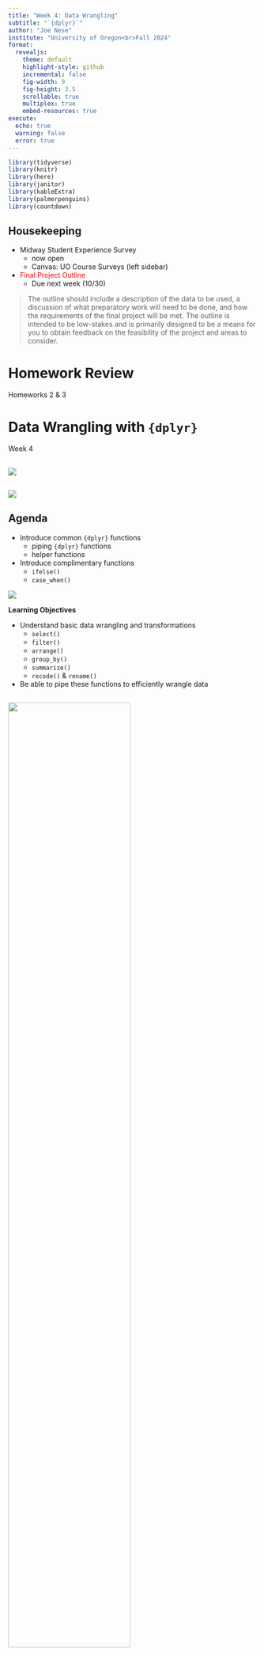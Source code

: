 ```yaml
---
title: "Week 4: Data Wrangling"
subtitle: "`{dplyr}`"
author: "Joe Nese"
institute: "University of Oregon<br>Fall 2024"
format:
  revealjs: 
    theme: default
    highlight-style: github
    incremental: false
    fig-width: 9
    fig-height: 3.5
    scrollable: true
    multiplex: true
    embed-resources: true
execute: 
  echo: true
  warning: false
  error: true
---
```


```r
library(tidyverse)
library(knitr)
library(here)
library(janitor)
library(kableExtra)
library(palmerpenguins)
library(countdown)

```

## Housekeeping {.smaller}

- Midway Student Experience Survey
    + now open
    + Canvas: UO Course Surveys (left sidebar)
- [Final Project Outline]{style='color:#FF0000'}
    + Due next week (10/30)
  
> The outline should include a description of the data to be used, a discussion of what preparatory work will need to be done, and how the requirements of the final project will be met. The outline is intended to be low-stakes and is primarily designed to be a means for you to obtain feedback on the feasibility of the project and areas to consider.

# Homework Review

Homeworks 2 & 3

# Data Wrangling with `{dplyr}`

Week 4

##

![](https://www.ltd.org/files/library/bus-with-rainbow_lb.jpg)

##


![](https://images.unsplash.com/photo-1572013343866-dfdb9b416810?ixlib=rb-4.0.3&ixid=M3wxMjA3fDB8MHxzZWFyY2h8N3x8dGF4aXxlbnwwfHwwfHx8MA%3D%3D&auto=format&fit=crop&w=500&q=60)

## Agenda {.smaller}

- Introduce common `{dplyr}` functions
    + piping `{dplyr}` functions
  + helper functions
- Introduce complimentary functions
    + `ifelse()`
    + `case_when()`
  
![](https://www.tidyverse.org/blog/2023/08/teach-tidyverse-23/#quality-of-life-improvements-to-case_when-and-if_else)

**Learning Objectives**

- Understand basic data wrangling and transformations
    + `select()`
    + `filter()`
    + `arrange()`
    + `group_by()`
    + `summarize()`
    + `recode()` & `rename()`
- Be able to pipe these functions to efficiently wrangle data

## 

![](https://cdn.myportfolio.com/45214904-6a61-4e23-98d6-b140f8654a40/b467ee99-87e3-4663-ae27-aaf027f940ce_rw_1920.png?h=0573cb8b960ba2f2c8486188761f03e0){width="70%"}

::: aside
Credit [Allison Horst](https://allisonhorst.com/data-science-art)
:::

## Providing grammar for:

* Graphics 
  + `{ggplot2}`
* Data manipulations 
  + `{dplyr}`
  + `{tidyr}`
* Expanding area of specialized topics
  + `{lubridate}`
  + `{glue}`
  + `{tidymodels}`
* Many more...

## Providing grammar for:

* Graphics 
  + `{ggplot2}`
* Data manipulations
  + <mark>`{dplyr}`</mark>
  + `{tidyr}`
* Expanding area of specialized topics
  + `{lubridate}`
  + `{glue}`
  + `{tidymodels}`
* Many more...


# {dplyr}

## `{dplyr}` ![](https://d33wubrfki0l68.cloudfront.net/621a9c8c5d7b47c4b6d72e8f01f28d14310e8370/193fc/css/images/hex/dplyr.png){fig-align="right" width="10%"} {.smaller}

A grammar for data wrangling (verbs!)

Take a couple minutes with your neighbor to guess what the following functions do:

* `select()`
* `filter()`
* `mutate()`
* `arrange()`
* `summarize()`
* `group_by()`

```r
countdown(minutes = 2, seconds = 00)
```

## `{dplyr}` {.smaller}

A grammar for data wrangling (verbs!)

`select()`

::: {.fragment}
a subset of **columns**
:::

`filter()`

::: {.fragment}
a subset of **rows**
:::

`mutate()`

::: {.fragment}
**add** a new column or **modify** an existing column
:::

`arrange()`

::: {.fragment}
**sort** rows in ascending/descending order
:::

`summarize()`

::: {.fragment}
a new column created according to other columns
for example: `mean()` or `sd()`
    + often used with...
:::

`group_by()`

::: {.fragment}
**grouping** column(s)
:::

## Arguments

* **`{dplyr}` always takes a data frame (tibble) as the first argument**
    + just like `{ggplot}`

* subsequent functions tell `{dplyr}` what to do with the data frame

* each function applied returns the modified data frame


# `select()`

## `select()`

choose columns

:::: {.columns}

::: {.column width="50%"}
```r
data.frame %>% 
  select(a, c)
```
:::

::: {.column width="50%"}
![](https://swcarpentry.github.io/r-novice-gapminder/fig/13-dplyr-fig1.png)
:::

::::

::: aside
Image from [Software Carpentry](https://swcarpentry.github.io/r-novice-gapminder/fig/13-dplyr-fig1.png)
:::

## Examples

Let’s start with the presidential dataset from the `{mdsr}` package

```r
#| output-location: fragment

library(tidyverse)
#install.packages("mdsr")
library(mdsr)

presidential
```

## `select` president *name* and *party*

```r
select(presidential, name, party)
```

. . .

**OR** more typically

```r
presidential %>%
	select(name, party)
```

## Negation `-`

Don't select variable(s)

```r
presidential %>%
	select(-start)
```

## Negation `-`

Don't select variable(s)

```r
presidential %>%
	select(-start, -end)
```

**OR**

```r
presidential %>%
	select(-c(start, end))
```

## Indexing

Less preferable because variable orders change

```r
select(presidential, 1:3)
```

**OR** more typically

```r
presidential %>%
	select(1:3)
```

## Use multiple methods

```r
presidential %>%
	select(name, 2, 4)
```

## Use `select` to order columns

```r
#| output-location: fragment
library(fivethirtyeight)
college_grad_students
```

## `select()` [helper](https://tidyselect.r-lib.org/reference/select_helpers.html) functions

* `everything()`
* `starts_with()`
* `ends_with()`
* `contains()`
* `all_of()`
* `any_of()`

## Helper functions

First: this code may not work for you - why?

```r
#| output-location: fragment

reads <- read_csv(here("data", "Project_Reads_Scores.csv")) %>% 
  clean_names()
reads
```

## Use `select` to order columns

```r
#| output-location: fragment
college_grad_students %>%
	select(major_code, grad_total, grad_sample_size, everything())
```

. . .

`everything()` is a helper verb that includes **all** column names

## `starts_with()`

```r
reads %>% 
    select(starts_with("test"))
```

## `ends_with()`

```r
reads %>% 
    select(ends_with("score"))
```

## `contains()`

```r
reads %>% 
    select(contains("test"))
```

## `all_of()`

```r
vars <- c("pre_test_score", "pre_test_percent", "post_test_score", "post_test_percent")

reads %>% 
    select(all_of(vars))
```

## `all_of()`

```r
#| code-line-numbers: "|4"
#| output-location: fragment
vars <- c("pre_test_score", "pre_test_percent", "post_test_score", "post_test_percent")

mpg %>% 
    select(all_of(vars))
```

## `any_of()`

```r
#| code-line-numbers: "|4"
#| output-location: fragment

vars <- c("pre_test_score", "pre_test_percent", "post_test_score", "post_test_percent")

reads %>% 
    select(any_of(vars))
```

## `any_of()`

```r
#| code-line-numbers: "|4"
#| output-location: fragment

vars <- c("pre_test_score", "pre_test_percent", "post_test_score", "post_test_percent")

mpg %>% 
    select(any_of(vars))
```

## Mix `select` methods and helpers

You can mix types and helper functions

```r
reads %>% 
    select(student_id, 1, starts_with("total"))
```

## Mix `select` methods and helpers

You can also use select to rearrange your columns

```r
reads %>% 
    select(student_id, 1, starts_with("total"), everything())
```

## `relocate()`

[relocate(]{style="color:#D55E00"}[.data]{style="color:#56B4E9"}, ... [.before = NULL]{style="color:#009E73"}, [.after = NULL]{style="color:#E69f00"}[)]{style="color:#D55E00"}

. . .

[.data]{style="color:#56B4E9"} = dataframe/tibble

... = columns to move

[.before]{style="color:#009E73"} = variable to move *before*

[.after]{style="color:#E69f00"} = variable to move *after*

- supplying neither [.before]{style="color:#009E73"} nor [.after]{style="color:#E69f00"} move columns to the left-hand side
- specifying both is an error

## `relocate()`

```r
presidential %>% 
  relocate(party)
```

::: aside
moves "party" to far left (default)
:::

## `relocate()`

```r
presidential %>% 
  relocate(party, .after = start)
```

::: aside 
moves "party" after "start"
:::

## `relocate()`

```r
presidential %>% 
  relocate(end, .before = party)
```

::: aside
moves "end" before "party"
:::

# `filter()`

## `filter()`

[**choose rows**]{style="color:#56B4E9"} that satisfy your condition (`== TRUE`)

:::: {.columns}

::: {.column width="50%"}
```r
filter(df,
       type == "otter",
       site == "bay")
```
:::

::: {.column width="50%"}
```r
knitr::include_graphics("https://raw.githubusercontent.com/allisonhorst/stats-illustrations/master/rstats-artwork/dplyr_filter.jpg")
```
:::

::::

::: aside
Illustration by [Allison Horst](https://github.com/allisonhorst/stats-illustrations/)
:::

## `filter()` {.smaller}

:::: {.columns}

::: {.column width="50%"}
Complete set of boolean operations

- *x* is the left-hand circle
- *y* is the right-hand circle
- the shaded region show which parts each operator selects
    + *xor* == *x* or *y* except where they overlap

**==**
: equal

**!**
: negates

**!=**
: NOT equal

**&**
: and

**|**
: or
:::

::: {.column width="50%"}
```r
knitr::include_graphics("https://d33wubrfki0l68.cloudfront.net/01f4b6d39d2be8269740a3ad7946faa79f7243cf/8369a/diagrams/transform-logical.png")
```

:::

::::



## `filter()` numeric


:::: {.columns}

::: {.column width="50%"}
```r
mpg %>% 
  filter(cyl == 4)
```
:::

::: {.column width="50%"}
```r
mpg %>% 
  filter(hwy >= 22)
```
:::

::::

## `filter` for Democrats

note the use of `==` NOT `=`

:::: {.columns}

::: {.column width="50%"}
```r
presidential %>%
	filter(party == "Democratic")
```
:::

::: {.column width="50%"}
```r
presidential %>%
	filter(party = "Democratic")
```
:::

::::

## `filter` character

note the use of `==` NOT `=`

```r
mpg_ <- select(mpg, 1:5)
```

:::: {.columns}

::: {.column width="50%"}
```r
mpg_ %>% 
  filter(manufacturer == "pontiac")
```
:::

::: {.column width="50%"}
```r
presidential %>% 
  filter(party == "Democratic")
```
:::

::::

## Democrats starting after 2000

`,` is equivalent to `&`

:::: {.columns}

::: {.column width="50%"}
```r
presidential %>% 
  filter(party == "Democratic" & 
  start > "2000-01-01")
```
:::

::: {.column width="50%"}
```r
presidential %>% 
  filter(party == "Democratic", 
  start > "2000-01-01")
```
:::

::::

## `filter()` note {.smaller}

* The order of operations doesn’t work like English
* Can’t write: 
    + `filter(presidential, name == "Kennedy" | "Johnson")`
* Must be:
    + `filter(presidential, name == "Kennedy" | name == "Johnson")`

## more `filter()`

```r
reads
```

## more `filter()`

Anomaly in the data

```r
reads %>%
 count(student_id)
```

## Let's remove these aggregate rows

```r
#| code-line-numbers: "|1|2|4|5"
students_only <- reads %>%
  filter(student_id != "All Students (Average)") 

students_only %>% 
  count(student_id)
```

## Not equal 

`!` means **NOT**

`!=` means **NOT equal**

Note:

- If you want values that are NOT `NA`:
    + `!is.na(variable)`
    + ~~`variable != NA`~~

## Chaining `{dplyr}` functions

What if we wanted to `select` and `filter` a data set?

Select "*name*" and "*party*" of presidents who began their term after 2000

. . .

(1) Two step method 😐

```r
#| code-line-numbers: "|1|3"
after_2000 <- filter(presidential, start > as.Date("2000-01-01"))

select(after_2000, name, party)
```

## Chaining `{dplyr}` functions

(2) Alternatively, we could wrap `select` around `filter` ☹️

```r
select(filter(presidential, start > as.Date("2000-01-01")), name, party)
```

## Chaining `{dplyr}` functions

(3) Piping functions 🎉

We could use the pipe function to help increase the readability of our code: 
<br>
`%>%`
<br>

Called the "pipe" operator and "piping functions"

```r
filter(presidential, start > as.Date("2000-01-01")) %>% 
  select(name, party)
```

## Piping functions {.smaller}

Even better:

* Generally when using the pipe, the first argument is the data set, which gets piped through the corresponding functions
* So the code on the prior slide would be:

```r
presidential %>% 
  filter(start > as.Date("2000-01-01")) %>% 
  select(name, party)
```

::: aside
Note the lovely indentations and line breaks to help keep things straight
:::

# `mutate()`

## Some new data

```r
#| output-location: fragment
(prepost <- reads %>% 
  select(student_id, test_site, pre_test_score, post_test_score))
```

## `mutate()`

**Add** a variable

```r
#| code-line-numbers: "|2"

prepost %>% 
  mutate(gain = post_test_score - pre_test_score)
```

## 

```r
names(prepost)
```

. . .

Why do we not see the new *gain* column?

## `mutate()`

**Add** *multiple* variables

```r
#| output-location: fragment
prepost <- prepost %>%
  mutate(
    gain = post_test_score - pre_test_score,
	  sum_tests = post_test_score + pre_test_score
  )

prepost
```

## `mutate()`

**Change** a variable

```r
#| output-location: fragment
prepost <- prepost %>% 
  mutate(sum_tests = (sum_tests/180) * 100)

prepost
```

# `arrange()`

## `arrange()`

Order the data

- Order by *gain*, ascending [default]

```r
prepost %>% 
  arrange(gain)
```

## `arrange()`

Order the data

- Order by *pre_test_score* and *gain*, ascending

```r
prepost %>% 
  arrange(pre_test_score, gain)
```

## `arrange()`

Order the data

- Order by *gain*, `desc`ending

```r
prepost %>% 
  arrange(desc(gain))
```

## `summarize()` {.smaller}

`summarize()` or `summarise()`

* Here: compute the `mean` and `standard deviation` of the gain scores
* What are we looking at?

```r
prepost %>% 
  summarize(mean_gain = mean(gain, na.rm = TRUE),
            sd_gain = sd(gain, na.rm = TRUE))
```

. . .

::: aside
This is a good start for a descriptive table!
:::

# `group_by()`

## 

:::: {.columns}

::: {.column width="50%"}
```r
knitr::include_graphics("https://swcarpentry.github.io/r-novice-gapminder/fig/13-dplyr-fig2.png")
```
:::

::: {.column width="50%" .fragment}
```r
knitr::include_graphics("https://swcarpentry.github.io/r-novice-gapminder/fig/13-dplyr-fig3.png") 
```
:::

::::

::: aside
Image from [Software Carpentry](https://swcarpentry.github.io/r-novice-gapminder/13-dplyr/)
:::

## `group_by()`

<b>Conduct an operation for each level of a grouping factor</b>

Here, compute the mean gain for each *test site*

```r
#| code-line-numbers: "|1|2|3"
#| output-location: fragment
prepost %>% 
  group_by(test_site) %>% 
  summarize(mean_gain = mean(gain))
```

## `group_by()` {.smaller}

When you use `group_by()` and `summarize()`

:::: {.columns}

::: {.column width="50%"}

You will get a row for each unique group

```r
mpg %>% 
  group_by(cyl) %>% 
  summarize(max_hwy = max(hwy))
```
:::

::: {.column width="50%" .fragment}

If you have multiple grouping variables, you will get a row for each unique combination of groups

```r
mpg %>% 
  group_by(cyl, drv) %>% 
  summarize(max_hwy = max(hwy))
```
:::

::::

## Add summarized column to full data

Use `mutate()`!

```r
prepost %>% 
  group_by(test_site) %>% 
  mutate(mean_gain = mean(gain))
```

## Retain only summarized columns

Use `summarize()`!

```r
prepost %>% 
  group_by(test_site) %>% 
  summarize(mean_gain = mean(gain))
```

## Pipe to `{ggplot}`!

```r
#| code-line-numbers: "|1,2,3|4|5|6"
#| output-location: fragment

prepost %>% 
  group_by(test_site) %>% 
  summarize(mean_gain = mean(gain)) %>% 
  ggplot(aes(test_site, mean_gain)) + 
  geom_col(fill = "cornflowerblue", alpha = .7) +
  theme_minimal()
```

## 

![](./images/kd.gif)

## Summarizing and Plotting

- Calculate mean *post_test_score* by test site

```r
#| code-line-numbers: "|1|2|3"
students_only %>%
    group_by(test_site) %>%
    summarize(mean = mean(post_test_score))
```

## Plot it

```r
#| code-line-numbers: "|1|3|4|5|6|7"
#| fig-height: 2.5

theme_set(theme_minimal(base_size = 18))

students_only %>%
  group_by(test_site) %>%
  summarize(mean = mean(post_test_score)) %>%
  ggplot(aes(test_site, mean)) +
  geom_col(alpha = 0.8)
```

# A couple more

`recode()` and `rename()`

## Recode with `ifelse()`

Recoding into dichotomous variable with `ifelse()`

`ifelse(`test, yes, no`)`

*or*

`ifelse(`logical statement, do this `if` TRUE, `else` do this`)`

## Recode with `ifelse()`

Recoding into dichotomous variable with `ifelse()`

**Remember to pair with `mutate()`!**

```r
#| code-line-numbers: "|2"
#| output-location: fragment
students_only %>% 
  mutate(New_test_site = ifelse(test_site == "JONES", "district 1", "district 2"))
```

## Recode with `recode()`

Recoding into multinomial variable

```r
recode(variable,
       old_category_1 = "new_category_1",
	     old_category_2 = "new_category_2",
	     old_category_3 = "new_category_3",
       ...
)
```

## Recode with `recode()`

Recoding into multinomial variable

**Remember to pair with `mutate()`**

```r
#| output-location: fragment
students_only %>% 
  mutate(test_site = recode(test_site,
                            JONES = "Jones Middle",
                            VIRDEN = "Virden Elementary",
                            WESTSIDE = "Westside High")
         )
```

## Recode with `recode()`

Remember to use backticks for special characters

```r
mtcars %>% 
  mutate(cyl_str = recode(cyl,
                      `4` = "cylinders4",
                      `6` = "cylinders6",
                      `8` = "cylinders8"))
```

## Recode with `case_when()` {.smaller}

Recoding across several variables, or if you find yourself using nested `ifelse()` statements

**Remember to pair with `mutate()`**

```r
#| code-line-numbers: "|6|7|8|9"

library(palmerpenguins)

penguins %>% 
  mutate(species_big = 
           case_when(
             body_mass_g > 4500 & species == "Adelie" ~ "adelie_big",
             body_mass_g > 4600 & species == "Chinstrap" ~ "chinstrap_big",
             body_mass_g > 6000 & species == "Gentoo" ~ "gentoo_big",
             .default = "other"
           ))
```

. . .

`.default` equivalent to `all else`

## `rename()` {.smaller}

`rename(new_name = old_name)`

**NOT paired with `mutate()`**

```r
penguins %>%
  rename(
    home = island,
    bill_length = bill_length_mm
  )
```

## rename with `select()`

```r
penguins %>% 
  select(species, home = island, bill_length = bill_length_mm, year) #<<
```

## Final notes on `{dplyr}`

* We could spend weeks on this
* We'll be using it all term long
* Verbs can help you gain fluency
* There are also conditional and all-inclusive versions of `mutate`, `select`, and `summarize`
    + [`across()`](https://dplyr.tidyverse.org/reference/across.html)


# Next time

## Before next class {.smaller}

- Final Project
    + [Final Project: Outline]{style="color:#FF0000"}
- Reading
    + [Bryan (2017)](https://peerj.com/preprints/3159v2/)
- Activities
    + Download [GitKraken](https://www.gitkraken.com/)
    + Watch [What is a Git repository?](https://www.youtube.com/watch?v=A-4WltCTVms&list=PLe6EXFvnTV7-_41SpakZoTIYCgX4aMTdU&index=3)
    + Watch [What is a remote repository?](https://www.youtube.com/watch?v=Lb4yvfrX_7I&list=PLe6EXFvnTV7-_41SpakZoTIYCgX4aMTdU&index=3)
- Homework
    + Homework 4



